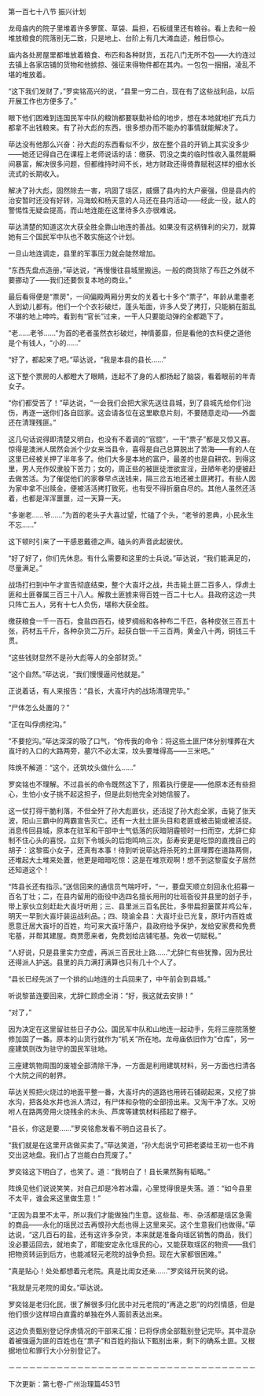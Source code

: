 

第一百七十八节 振兴计划

龙母庙内的院子里堆着许多箩筐、草袋、扁担，石板缝里还有粮谷。看上去和一般堆放粮食的院落别无二致，只是地上、台阶上有几大滩血迹，触目惊心。

庙内各处房屋里都堆放着粮食、布匹和各种财货，五花八门无所不包――大约连过去镇上各家店铺的货物和他掳掠、强征来得物件都在其内。一包包一捆捆，凌乱不堪的堆放着。

“这下我们发财了，”罗奕铭高兴的说，“县里一穷二白，现在有了这些战利品，以后开展工作也方便多了。”

眼下他们困难到连国民军中队的粮饷都要联勤补给的地步，想在本地就地扩充兵力都拿不出钱粮来。有了孙大彪的东西，很多想办而不能办的事情就能解决了。

荜达没有他那么兴奋：孙大彪的东西看似不少，放在整个县的开销上其实没多少――她还记得自己在课程上老师说话的话：缴获、罚没之类的临时性收入虽然能瞬间暴富，解决很多问题，但都维持时间不长，地方财政还得倚靠赋税这样的细水长流式的长期收入。

解决了孙大彪，固然除去一害，巩固了瑶区，威慑了县内的大户豪强，但是县内的治安暂时还没有好转，冯海蛟和杨天意的人马还在县内活动――经此一役，敌人的警惕性无疑会提高，而山地连能在这里待多久亦很难说。

荜达清楚的知道这次大获全胜全靠山地连的善战。如果没有这柄锋利的尖刀，就算她有三个国民军中队也不敢实施这个计划。

一旦山地连调走，县里的军事压力就会陡然增加。

“东西先盘点造册，”荜达说，“再慢慢往县城里搬运。一般的商货除了布匹之外就不要挪动了――我们还要恢复本地的商业。”

最后看得便是“票房”，一间偏殿两厢分男女的关着七十多个“票子”，年龄从耄耋老人到幼儿都有。他们一个个衣衫破烂，蓬头垢面，许多人受了拷打，只能躺在脏乱不堪的地上呻吟。看到有“官长”过来，一干人只要能动弹的全都跪下了。

“老……老爷……”为首的老者虽然衣衫破烂，神情萎靡，但是看他的衣料便之道他是个有钱人，“小的……”

“好了，都起来了吧。”荜达说，“我是本县的县长……”

这下整个票房的人都瞪大了眼睛，连起不了身的人都扬起了脑袋，看着眼前的年青女子。

“你们都受苦了！”荜达说，“一会我们会把大家先送往县城，到了县城先给你们治伤，再逐一送你们各自回家。这会请各位在这里歇息片刻，不要随意走动――外面还在清理残匪。”

这几句话说得即清楚又明白，也没有不着调的“官腔”，一干“票子”都是又惊又喜。惊得是澳洲人居然会派个少女来当县令，喜得是自己总算脱出了苦海――有的人在这里已经被关押了半年多了。他们大多是本地的富户，最差的也是自耕农。到得这里，男人充作奴隶般下苦力；女的，周正些的被匪徒泄欲宣淫，丑陋年老的便被赶去做苦活。为了催促他们的家眷早点送钱来，隔三岔五地还被土匪拷打。有些人因为家中拿不出赎金，便被活活拷打致死，也有受不得折磨自尽的。其他人虽然还活着，也都是浑浑噩噩，过一天算一天。

“多谢老……爷……”为首的老头子大喜过望，忙磕了个头，“老爷的恩典，小民永生不忘……”

这下顿时引来了一干感恩戴德之声。磕头的声音此起彼伏。

“好了好了，你们先休息。有什么需要和这里的士兵说。”荜达说，“我们能满足的，尽量满足。”

战场打扫到中午才宣告彻底结束，整个大崀圩之战，共击毙土匪二百多人，俘虏土匪和土匪眷属三百三十八人。解救土匪掳来得百姓一百二十七人。县政府这边一共只阵亡五人，另有十七人负伤，堪称大获全胜。

缴获粮食一千一百石，食盐四百石，绫罗绸缎和各种布二千匹，各种皮张三百五十张，药材五千斤，各种杂货二万斤。起获白银一千三百两，黄金八十两，铜钱三千贯。

“这些钱财显然不是孙大彪等人的全部财货。”

“这个自然。”荜达说，“我们慢慢逼问他就是。”

正说着话，有人来报告：“县长，大崀圩内的战场清理完毕。”

“尸体怎么处置的？”

“正在叫俘虏挖沟。”

“不要挖沟。”荜达深深的吸了口气，“你传我的命令：将这些土匪尸体分别埋葬在大崀圩的入口的大路两旁，墓穴不必太深，坟头要堆得高――三米吧。”

阵焕不解道：“这个，还筑坟头做什么……”

罗奕铭也不理解。不过县长的命令既然这下了，照着执行便是――他原本还有些担心，生怕小女子挑不起这担子，但是此刻他完全对她信服了。

这一仗打得干脆利落，不但全歼了孙大彪匪伙，还活捉了孙大彪全家，击毙了张天波，阳山三霸中的两霸宣告灭亡。还有一大批土匪头目和老匪或被击毙或被活捉。消息传回县城，原本在驻军和干部中士气低落的灰暗阴霾顿时一扫而空，尤辞仁抑制不住心头的喜悦，立刻下令城头的后炮鸣响三次，彭寿安更是吃惊的直拽自己的胡子：这黎蛮小女子，还真有本事！待到听说荜达将杀死的土匪埋葬在道路两侧，还堆起大土堆来处置，他更是暗暗吃惊：这是在堆京观啊！想不到这黎蛮女子居然还知道这个！

“阵县长还有指示。”送信回来的通信员气喘吁吁，“一，要盘天顺立刻回永化招募一百名丁壮；二，在县内留用的衙役中选四名擅长用刑的壮班衙役并县里的刽子手，带上家伙立刻赶赴大崀圩听用；三、县里派三百名民壮，多带扁担篓筐并鸡公车，明天一早到大崀圩装运战利品。；四、晓谕全县：大崀圩业已光复，原圩内百姓或愿意迁居大崀圩的百姓，均可来大崀圩落户，县政府给予保护，发给安家费和免费宅基，并帮其建屋。商贾愿来者，免费划给店铺宅基。免收一切赋税。”

“人好说，只是县里实力空虚，再派三百民壮上路……”尤辞仁有些犹豫，因为民壮还得派人护送。县里的兵力满打满算也只有几十个人了。

“县长已经先派了一个排的山地连的士兵回来了，中午前会到县城。”

听说黎苗连要回来，尤辞仁顾虑全消：“好，我这就去安排！”

“对了，”

因为决定在这里留驻些日子办公。国民军中队和山地连一起动手，先将三座院落整修加固了一番。原本的山货行就作为“机关”所在地。龙母庙依旧作为“仓库”，另一座建筑则改为驻守的国民军驻地。

三座建筑物周围的废墟全部清除干净，一方面是利用建筑材料，另一方面也扫清各个大院之间的射界。

荜达关照把火烧过的地面平整一番，大崀圩内的道路也用砖石铺砌起来，又挖了排水沟，把各处水井也派人清过，有尸体和杂物的全部捞出来。又淘干净了水。又吩咐人在路两旁用火烧残余的木头、芦席等建筑材料搭起了棚子。

“县长，你这是要……”罗奕铭愈发看不明白这县长了。

“我们就是在这里开店做买卖了。”荜达笑道，“孙大彪说宁可把老婆给王初一也不肯交出这地盘。我们占了岂能白白荒废了。”

罗奕铭这下明白了，也笑了。道：“我明白了！县长果然胸有韬略。”

阵焕见他们说说笑笑，对自己却是冷若冰霜，心里觉得很是失落。道：“如今县里不太平，谁会来这里做生意！”

“正因为县里不太平，所以我们才能做独门生意。这些盐、布、杂活都是瑶区急需的商品――永化的瑶民过去再恨孙大彪也得上这里来买。这个生意我们也做得。”荜达说，“这几百石的盐，还有这许多杂货，本来就是准备向瑶区销售的商品，我们没必要运回去，就地卖了，即能安定永化瑶民的心，又能获取瑶区的物资――我们把物资转运到后方，也能减轻元老院的战争负担。现在大家都很困难。”

“真是贴心！处处都想着元老院。真是比闺女还亲……”罗奕铭开玩笑的说。

“我就是元老院的闺女。”荜达说。

罗奕铭是老归化民，很了解很多归化民中对元老院的“再造之恩”的灼烈情感，但是他们很少这样坦白直露的单独在外人面前表达出来。

这边负责甄别登记俘虏情况的干部来汇报：已将俘虏全部甄别登记完毕。其中混杂着被强逼为匪的百姓也在“票子”和百姓的指认下甄别出来，剩下的确系土匪。又根据地位和罪行大小分别登记了。

－－－－－－－－－－－－－－－－－－－－－－－－－－－－－－－－－－－－

下次更新：第七卷-广州治理篇453节


